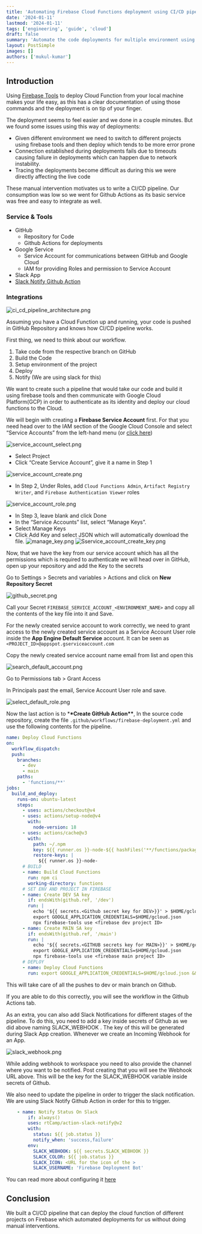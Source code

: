 ```yaml
---
title: 'Automating Firebase Cloud Functions deployment using CI/CD pipeline'
date: '2024-01-11'
lastmod: '2024-01-11'
tags: ['engineering', 'guide', 'cloud']
draft: false
summary: 'Automate the code deployments for multiple environment using Github Actions with Slack Notifications.'
layout: PostSimple
images: []
authors: ['mukul-kumar']
---
```


## Introduction

Using [Firebase Tools](https://www.npmjs.com/package/firebase-tools) to deploy Cloud Function from your local machine makes your life easy, as this has a clear documentation of using those commands and the deployment is on tip of your finger.

The deployment seems to feel easier and we done in a couple minutes. But we found some issues using this way of deployments:

- Given different environment we need to switch to different projects using firebase tools and then deploy which tends to be more error prone
- Connection established during deployments fails due to timeouts causing failure in deployments which can happen due to network instability.
- Tracing the deployments become difficult as during this we were directly affecting the live code

These manual intervention motivates us to write a CI/CD pipeline. Our consumption was low so we went for Github Actions as its basic service was free and easy to integrate as well.

### Service & Tools

- GitHub
  - Repository for Code
  - Github Actions for deployments
- Google Service
  - Service Account for communications between GitHub and Google Cloud
  - IAM for providing Roles and permission to Service Account
- Slack App
- [Slack Notify Github Action](https://github.com/rtCamp/action-slack-notify)

### Integrations

![ci_cd_pipeline_architecture.png](/static/images/blogs/web/ci_cd_pipeline_architecture.png)

Assuming you have a Cloud Function up and running, your code is pushed in GitHub Repository and knows how CI/CD pipeline works.

First thing, we need to think about our workflow.

1. Take code from the respective branch on GitHub
2. Build the Code
3. Setup environment of the project
4. Deploy
5. Notify (We are using slack for this)

We want to create such a pipeline that would take our code and build it using firebase tools and then communicate with Google Cloud Platform(GCP) in order to authenticate as its identity and deploy our cloud functions to the Cloud.

We will begin with creating a **Firebase Service Account** first. For that you need head over to the IAM section of the Google Cloud Console and select “Service Accounts” from the left-hand menu (or [click here](https://console.cloud.google.com/iam-admin/serviceaccounts))

![service_account_select.png](/static/images/blogs/web/service_account_select.png)

- Select Project
- Click “Create Service Account”, give it a name in Step 1

![service_account_create.png](/static/images/blogs/web/service_account_create.png)

- In Step 2, Under Roles, add `Cloud Functions Admin`, `Artifact Registry Writer`, and `Firebase Authentication Viewer` roles

![service_account_role.png](/static/images/blogs/web/service_account_role.png)

- In Step 3, leave blank and click Done
- In the “Service Accounts” list, select “Manage Keys”.
- Select Manage Keys
- Click Add Key and select JSON which will automatically download the file.
  ![manage_key.png](/static/images/blogs/web/manage_key.png)
  ![Sservice_account_create_key.png](/static/images/blogs/web/service_account_create_key.png)

Now, that we have the key from our service account which has all the permissions which is required to authenticate we will head over in GitHub, open up your repository and add the Key to the secrets

Go to Settings > Secrets and variables > Actions and click on **New Repository Secret**

![github_secret.png](/static/images/blogs/web/github_secret.png)

Call your Secret `FIREBASE_SERVICE_ACCOUNT_<ENVIRONMENT_NAME>` and copy all the contents of the key file into it and Save.

For the newly created service account to work correctly, we need to grant access to the newly created service account as a Service Account User role inside the **App Engine Default Service** account. It can be seen as `<PROJECT_ID>@appspot.gserviceaccount.com`

Copy the newly created service account name email from list and open this

![search_default_account.png](/static/images/blogs/web/search_default_account.png)

Go to Permissions tab > Grant Access

In Principals past the email, Service Account User role and save.

![select_default_role.png](/static/images/blogs/web/select_default_role.png)

Now the last action is to \***\*Create GitHub Action\*\***, In the source code repository, create the file `.github/workflows/firebase-deployment.yml` and use the following contents for the pipeline.

```yaml
name: Deploy Cloud Functions
on:
  workflow_dispatch:
  push:
    branches:
      - dev
      - main
    paths:
      - 'functions/**'
jobs:
  build_and_deploy:
    runs-on: ubuntu-latest
    steps:
      - uses: actions/checkout@v4
      - uses: actions/setup-node@v4
        with:
          node-version: 18
      - uses: actions/cache@v3
        with:
          path: ~/.npm
          key: ${{ runner.os }}-node-${{ hashFiles('**/functions/package-lock.json') }}
          restore-keys: |
            ${{ runner.os }}-node-
      # BUILD
      - name: Build Cloud Functions
        run: npm ci
        working-directory: functions
      # SET ENV AND PROJECT IN FIREBASE
      - name: Create DEV SA key
        if: endsWith(github.ref, '/dev')
        run: |
          echo '${{ secrets.<Github secret key for DEV>}}' > $HOME/gcloud.json
          export GOOGLE_APPLICATION_CREDENTIALS=$HOME/gcloud.json
          npx firebase-tools use <firebase dev project ID>
      - name: Create MAIN SA key
        if: endsWith(github.ref, '/main')
        run: |
          echo '${{ secrets.<GITHUB secrets key for MAIN>}}' > $HOME/gcloud.json
          export GOOGLE_APPLICATION_CREDENTIALS=$HOME/gcloud.json
          npx firebase-tools use <firebase main project ID>
      # DEPLOY
      - name: Deploy Cloud Functions
        run: export GOOGLE_APPLICATION_CREDENTIALS=$HOME/gcloud.json && npx firebase-tools deploy --only functions --json
```

This will take care of all the pushes to dev or main branch on Github.

If you are able to do this correctly, you will see the workflow in the Github Actions tab.

As an extra, you can also add Slack Notifications for different stages of the pipeline. To do this, you need to add a key inside secrets of Github as we did above naming SLACK_WEBHOOK . The key of this will be generated during Slack App creation. Whenever we create an Incoming Webhook for an App.

![slack_webhook.png](/static/images/blogs/web/slack_webhook.png)

While adding webhook to workspace you need to also provide the channel where you want to be notified. Post creating that you will see the Webhook URL above. This will be the key for the SLACK_WEBHOOK variable inside secrets of Github.

We also need to update the pipeline in order to trigger the slack notification. We are using Slack Notify Github Action in order for this to trigger.

```yaml
	- name: Notify Status On Slack
        if: always()
        uses: rtCamp/action-slack-notify@v2
        with:
          status: ${{ job.status }}
          notify_when: 'success,failure'
        env:
          SLACK_WEBHOOK: ${{ secrets.SLACK_WEBHOOK }}
          SLACK_COLOR: ${{ job.status }}
          SLACK_ICON: <URL for the icon of the >
          SLACK_USERNAME: 'Firebase Deployment Bot'
```

You can read more about configuring it [here](https://github.com/rtCamp/action-slack-notify)

## Conclusion

We built a CI/CD pipeline that can deploy the cloud function of different projects on Firebase which automated deployments for us without doing manual interventions.
